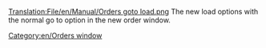 [[Translation:File/en/Manual/Orders goto load.png]]
The new load options with the normal go to option in the new order window.
[[Category:en/Orders window]]